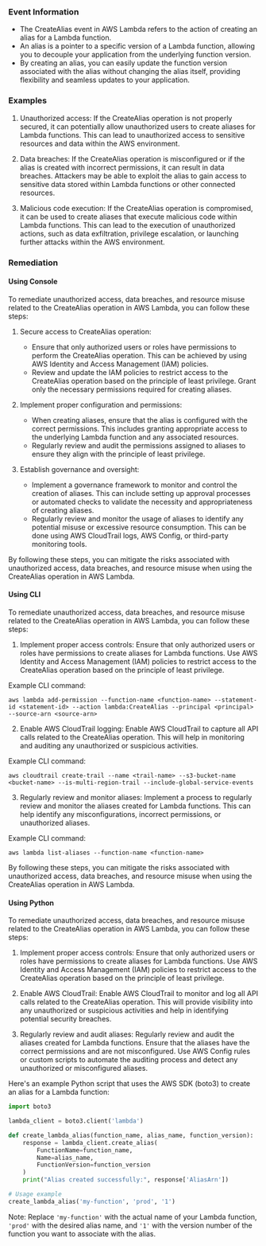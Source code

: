 
### Event Information

- The CreateAlias event in AWS Lambda refers to the action of creating an alias for a Lambda function.
- An alias is a pointer to a specific version of a Lambda function, allowing you to decouple your application from the underlying function version.
- By creating an alias, you can easily update the function version associated with the alias without changing the alias itself, providing flexibility and seamless updates to your application.


### Examples

1. Unauthorized access: If the CreateAlias operation is not properly secured, it can potentially allow unauthorized users to create aliases for Lambda functions. This can lead to unauthorized access to sensitive resources and data within the AWS environment.

2. Data breaches: If the CreateAlias operation is misconfigured or if the alias is created with incorrect permissions, it can result in data breaches. Attackers may be able to exploit the alias to gain access to sensitive data stored within Lambda functions or other connected resources.

3. Malicious code execution: If the CreateAlias operation is compromised, it can be used to create aliases that execute malicious code within Lambda functions. This can lead to the execution of unauthorized actions, such as data exfiltration, privilege escalation, or launching further attacks within the AWS environment.

### Remediation

#### Using Console

To remediate unauthorized access, data breaches, and resource misuse related to the CreateAlias operation in AWS Lambda, you can follow these steps:

1. Secure access to CreateAlias operation:
   - Ensure that only authorized users or roles have permissions to perform the CreateAlias operation. This can be achieved by using AWS Identity and Access Management (IAM) policies.
   - Review and update the IAM policies to restrict access to the CreateAlias operation based on the principle of least privilege. Grant only the necessary permissions required for creating aliases.

2. Implement proper configuration and permissions:
   - When creating aliases, ensure that the alias is configured with the correct permissions. This includes granting appropriate access to the underlying Lambda function and any associated resources.
   - Regularly review and audit the permissions assigned to aliases to ensure they align with the principle of least privilege.

3. Establish governance and oversight:
   - Implement a governance framework to monitor and control the creation of aliases. This can include setting up approval processes or automated checks to validate the necessity and appropriateness of creating aliases.
   - Regularly review and monitor the usage of aliases to identify any potential misuse or excessive resource consumption. This can be done using AWS CloudTrail logs, AWS Config, or third-party monitoring tools.

By following these steps, you can mitigate the risks associated with unauthorized access, data breaches, and resource misuse when using the CreateAlias operation in AWS Lambda.

#### Using CLI

To remediate unauthorized access, data breaches, and resource misuse related to the CreateAlias operation in AWS Lambda, you can follow these steps:

1. Implement proper access controls: Ensure that only authorized users or roles have permissions to create aliases for Lambda functions. Use AWS Identity and Access Management (IAM) policies to restrict access to the CreateAlias operation based on the principle of least privilege.

Example CLI command:
```
aws lambda add-permission --function-name <function-name> --statement-id <statement-id> --action lambda:CreateAlias --principal <principal> --source-arn <source-arn>
```

2. Enable AWS CloudTrail logging: Enable AWS CloudTrail to capture all API calls related to the CreateAlias operation. This will help in monitoring and auditing any unauthorized or suspicious activities.

Example CLI command:
```
aws cloudtrail create-trail --name <trail-name> --s3-bucket-name <bucket-name> --is-multi-region-trail --include-global-service-events
```

3. Regularly review and monitor aliases: Implement a process to regularly review and monitor the aliases created for Lambda functions. This can help identify any misconfigurations, incorrect permissions, or unauthorized aliases.

Example CLI command:
```
aws lambda list-aliases --function-name <function-name>
```

By following these steps, you can mitigate the risks associated with unauthorized access, data breaches, and resource misuse when using the CreateAlias operation in AWS Lambda.

#### Using Python

To remediate unauthorized access, data breaches, and resource misuse related to the CreateAlias operation in AWS Lambda, you can follow these steps:

1. Implement proper access controls: Ensure that only authorized users or roles have permissions to create aliases for Lambda functions. Use AWS Identity and Access Management (IAM) policies to restrict access to the CreateAlias operation based on the principle of least privilege.

2. Enable AWS CloudTrail: Enable AWS CloudTrail to monitor and log all API calls related to the CreateAlias operation. This will provide visibility into any unauthorized or suspicious activities and help in identifying potential security breaches.

3. Regularly review and audit aliases: Regularly review and audit the aliases created for Lambda functions. Ensure that the aliases have the correct permissions and are not misconfigured. Use AWS Config rules or custom scripts to automate the auditing process and detect any unauthorized or misconfigured aliases.

Here's an example Python script that uses the AWS SDK (boto3) to create an alias for a Lambda function:

```python
import boto3

lambda_client = boto3.client('lambda')

def create_lambda_alias(function_name, alias_name, function_version):
    response = lambda_client.create_alias(
        FunctionName=function_name,
        Name=alias_name,
        FunctionVersion=function_version
    )
    print("Alias created successfully:", response['AliasArn'])

# Usage example
create_lambda_alias('my-function', 'prod', '1')
```

Note: Replace `'my-function'` with the actual name of your Lambda function, `'prod'` with the desired alias name, and `'1'` with the version number of the function you want to associate with the alias.

